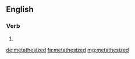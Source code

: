 ==English==

===Verb===
{{head|en}}

# {{en-past of|metathesize}}

[[de:metathesized]]
[[fa:metathesized]]
[[mg:metathesized]]